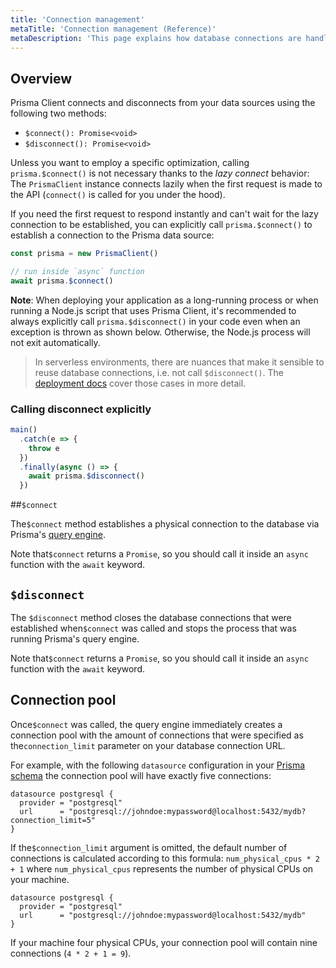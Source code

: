 ```yaml
---
title: 'Connection management'
metaTitle: 'Connection management (Reference)'
metaDescription: 'This page explains how database connections are handled with Prisma Client and how to manually connect and disconnect your database.'
---
```


## Overview

Prisma Client connects and disconnects from your data sources using the following two methods:

- `$connect(): Promise<void>`
- `$disconnect(): Promise<void>`

Unless you want to employ a specific optimization, calling `prisma.$connect()` is not necessary thanks to the _lazy connect_ behavior: The `PrismaClient` instance connects lazily when the first request is made to the API (`connect()` is called for you under the hood).

If you need the first request to respond instantly and can't wait for the lazy connection to be established, you can explicitly call `prisma.$connect()` to establish a connection to the Prisma data source:

```ts
const prisma = new PrismaClient()

// run inside `async` function
await prisma.$connect()
```

**Note**: When deploying your application as a long-running process or when running a Node.js script that uses Prisma Client, it's recommended to always explicitly call `prisma.$disconnect()` in your code even when an exception is thrown as shown below. Otherwise, the Node.js process will not exit automatically.

> In serverless environments, there are nuances that make it sensible to reuse database connections, i.e. not call `$disconnect()`. The [deployment docs](deployment) cover those cases in more detail.

### Calling disconnect explicitly

```ts
main()
  .catch(e => {
    throw e
  })
  .finally(async () => {
    await prisma.$disconnect()
  })
```

##`$connect`

The`$connect` method establishes a physical connection to the database via Prisma's [query engine](query-engine).

Note that`$connect` returns a `Promise`, so you should call it inside an `async` function with the `await` keyword.

## `$disconnect`

The `$disconnect` method closes the database connections that were established when`$connect` was called and stops the process that was running Prisma's query engine.

Note that`$connect` returns a `Promise`, so you should call it inside an `async` function with the `await` keyword.

## Connection pool

Once`$connect` was called, the query engine immediately creates a connection pool with the amount of connections that were specified as the`connection_limit` parameter on your database connection URL.

For example, with the following `datasource` configuration in your [Prisma schema](../prisma-schema/prisma-schema-file) the connection pool will have exactly five connections:

```prisma
datasource postgresql {
  provider = "postgresql"
  url      = "postgresql://johndoe:mypassword@localhost:5432/mydb?connection_limit=5"
}
```

If the`$connection_limit` argument is omitted, the default number of connections is calculated according to this formula: `num_physical_cpus * 2 + 1` where `num_physical_cpus` represents the number of physical CPUs on your machine.

```prisma
datasource postgresql {
  provider = "postgresql"
  url      = "postgresql://johndoe:mypassword@localhost:5432/mydb"
}
```

If your machine four physical CPUs, your connection pool will contain nine connections (`4 * 2 + 1 = 9`).
